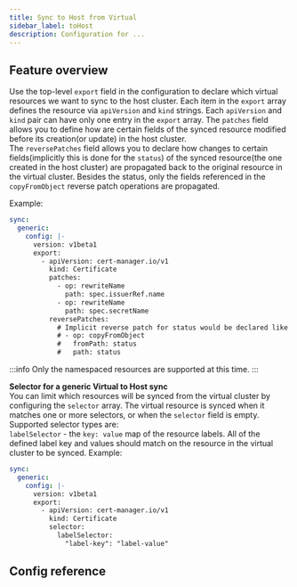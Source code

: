 ```yaml
---
title: Sync to Host from Virtual
sidebar_label: toHost
description: Configuration for ...
---
```



## Feature overview

Use the top-level `export` field in the configuration to declare which virtual resources we want to sync to the host cluster. Each item in the `export` array defines the resource via `apiVersion` and `kind` strings. Each `apiVersion` and `kind` pair can have only one entry in the `export` array. The `patches` field allows you to define how are certain fields of the synced resource modified before its creation(or update) in the host cluster.   
The `reversePatches` field allows you to declare how changes to certain fields(implicitly this is done for the `status`) of the synced resource(the one created in the host cluster) are propagated back to the original resource in the virtual cluster. Besides the status, only the fields referenced in the `copyFromObject` reverse patch operations are propagated.



Example:
```yaml
sync:
  generic:
    config: |-
      version: v1beta1
      export:
        - apiVersion: cert-manager.io/v1
          kind: Certificate
          patches:
            - op: rewriteName
              path: spec.issuerRef.name
            - op: rewriteName
              path: spec.secretName
          reversePatches:
            # Implicit reverse patch for status would be declared like so:
            # - op: copyFromObject
            #   fromPath: status
            #   path: status
```

:::info
Only the namespaced resources are supported at this time.
:::

**Selector for a generic Virtual to Host sync**  
You can limit which resources will be synced from the virtual cluster by configuring the `selector` array. The virtual resource is synced when it matches one or more selectors, or when the `selector` field is empty. Supported selector types are:  
`labelSelector` - the `key: value` map of the resource labels. All of the defined label key and values should match on the resource in the virtual cluster to be synced. Example:
```yaml 
sync:
  generic:
    config: |-
      version: v1beta1
      export:
        - apiVersion: cert-manager.io/v1
          kind: Certificate
          selector: 
            labelSelector: 
              "label-key": "label-value"
```


## Config reference

<SyncToHost/>